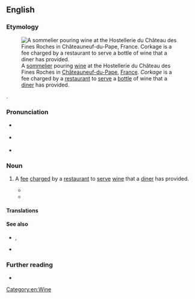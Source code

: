 ==English==
{{was wotd|2018|October|22}}

===Etymology===
[[File:Sommelier de l'Hostellerie du Château des Fines Roches.jpg|thumb|upright|A [[sommelier]] pouring [[wine]] at the Hostellerie du Château des Fines Roches in [[Châteauneuf-du-Pape]], [[France]]. ''Corkage'' is a fee charged by a [[restaurant]] to [[serve#Verb|serve]] a [[bottle#Noun|bottle]] of wine that a [[diner]] has provided.]]

{{suffix|en|cork|age}}.

===Pronunciation===
* {{a|RP}} {{IPA|/ˈkɔːkɪdʒ/|lang=en}}
* {{a|GA}} {{IPA|/ˈkɔɹkɪdʒ/|lang=en}}
* {{hyphenation|cork|age|lang=en}}

===Noun===
{{en-noun|~}}

# A [[fee]] [[charge#Verb|charged]] by a [[restaurant]] to [[serve#Verb|serve]] [[wine]] that a [[diner]] has provided.
#: {{synonyms|en|corking fee|opening fee}}
#* {{quote-book|title=Elizabeth de Bruce|volume=1|page=224|author=Christian Isobel Johnstone|year=1827|passage=While the Black-nebs wanted only the tea and sugar cheap, and a drap brandy at a reasonable rate, I was hand in glove wi' them; and ga'e them ben the house to meet in, free o' a charge—save the natural '''corkage'''.}}
#* {{quote-magazine|magazine=Tinsley's Magazine|volume=12|page=359|year=1873|passage=''''Corkage'''' is the peculiar vail of the superior of the establishment. You must, if you are the stranger within his gates, imbibe his very ba 18s. sherry at a charge of 36s., or his fifth-rate bottled beer, or pay the ''''corkage'''' fee of 1s. 6d. per dozen on everything of your own ordering from which a cork has to be extracted, and probably also forfeit the bottles, charged, in the case of beer, at 2s. per dozen.}}

====Translations====
{{trans-top|fee charged by restaurant to serve wine that a diner has provided}}
{{trans-mid}}
{{trans-bottom}}

====See also====
* {{l|en|BYO}}, {{l|en|BYOB}}
* {{l|en|cakeage}}

===Further reading===
* {{pedia|BYOB}}

[[Category:en:Wine]]